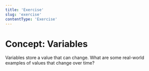 ```yaml
---
title: 'Exercise'
slug: 'exercise'
contentType: 'Exercise'
---
```


# Concept: Variables

Variables store a value that can change. What are some real-world examples of values that change
over time?

<Exercise contentSrc="@MakeSchool/FirstCodingExample" />
